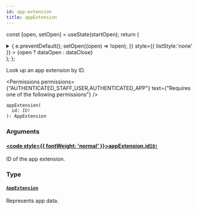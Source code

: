 ```yaml
---
id: app-extension
title: appExtension
---
```






const [open, setOpen] = useState(startOpen);
return (
<details {...(open ? { open: true } : {})} className="details" style={{ border:'none', boxShadow:'none', background:'var(--ifm-background-color)' }}>
<summary
onClick={(e) => {
e.preventDefault();
setOpen((open) => !open);
}}
style={{ listStyle:'none' }} >
{open ? dataOpen : dataClose}
</summary>
{open && children}
</details>
);
};

Look up an app extension by ID.


<Badge text="Added in Saleor 3.1" class="badge badge--secondary margin-bottom--sm" />



<Permissions permissions={"AUTHENTICATED_STAFF_USER,AUTHENTICATED_APP"} text={"Requires one of the following permissions"} />


```graphql
appExtension(
  id: ID!
): AppExtension
```

### Arguments

#### [<code style={{ fontWeight: 'normal' }}>appExtension.<b>id</b></code>](#)<Bullet />[`ID!`](../../../api-reference/miscellaneous/scalars/id.mdx) <Badge class="badge badge--secondary" text="non-null"/> <Badge class="badge badge--secondary" text="scalar"/> <Badge class="badge badge--secondary" text="miscellaneous"/>

ID of the app extension.

### Type

#### [`AppExtension`](../../../api-reference/apps/objects/app-extension.mdx) <Badge class="badge badge--secondary" text="object"/> <Badge class="badge badge--secondary" text="apps"/>

Represents app data.

